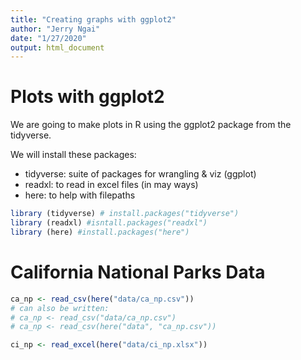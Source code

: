 ```yaml
---
title: "Creating graphs with ggplot2"
author: "Jerry Ngai"
date: "1/27/2020"
output: html_document
---
```


# Plots with ggplot2

We are going to make plots in R using the ggplot2 package from the tidyverse.

We will install these packages:

- tidyverse: suite of packages for wrangling & viz (ggplot)
- readxl: to read in excel files (in may ways)
- here: to help with filepaths

```r
library (tidyverse) # install.packages("tidyverse")
library (readxl) #isntall.packages("readxl")
library (here) #install.packages("here")

```

# California National Parks Data

```r

ca_np <- read_csv(here("data/ca_np.csv"))
# can also be written:
# ca_np <- read_csv("data/ca_np.csv")
# ca_np <- read_csv(here("data", "ca_np.csv"))

ci_np <- read_excel(here("data/ci_np.xlsx"))

```

